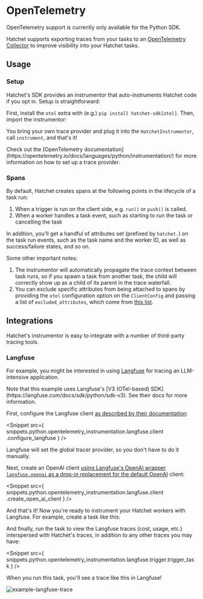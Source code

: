 
# OpenTelemetry

<Callout type="info" emoji="🪓">
  OpenTelemetry support is currently only available for the Python SDK.
</Callout>

Hatchet supports exporting traces from your tasks to an [OpenTelemetry Collector](https://opentelemetry.io/docs/collector/) to improve visibility into your Hatchet tasks.

## Usage

### Setup

Hatchet's SDK provides an instrumentor that auto-instruments Hatchet code if you opt in. Setup is straightforward:

First, install the `otel` extra with (e.g.) `pip install hatchet-sdk[otel]`. Then, import the instrumentor:

<Snippet src={snippets.python.opentelemetry_instrumentation.worker.configure_the_instrumentor}/>


You bring your own trace provider and plug it into the `HatchetInstrumentor`, call `instrument`, and that's it!

<Callout type="info" emoji="🔭">
  Check out the [OpenTelemetry
  documentation](https://opentelemetry.io/docs/languages/python/instrumentation/)
  for more information on how to set up a trace provider.
</Callout>

### Spans

By default, Hatchet creates spans at the following points in the lifecycle of a task run:

1. When a trigger is run on the client side, e.g. `run()` or `push()` is called.
2. When a worker handles a task event, such as starting to run the task or cancelling the task

In addition, you'll get a handful of attributes set (prefixed by `hatchet.`) on the task run events, such as the task name and the worker ID, as well as success/failure states, and so on.

Some other important notes:

1. The instrumentor will automatically propagate the trace context between task runs, so if you spawn a task from another task, the child will correctly show up as a child of its parent in the trace waterfall.
2. You can exclude specific attributes from being attached to spans by providing the `otel` configuration option on the `ClientConfig` and passing a list of `excluded_attributes`, which come from [this list](https://github.com/hatchet-dev/hatchet/blob/main/sdks/python/hatchet_sdk/utils/opentelemetry.py).

## Integrations

Hatchet's instrumentor is easy to integrate with a number of third-party tracing tools.

### Langfuse

For example, you might be interested in using [Langfuse](https://langfuse.com/) for tracing an LLM-intensive application.

<Callout type="warning" emoji="⚠️">
  Note that this example uses Langfuse's [V3 (OTel-based)
  SDK](https://langfuse.com/docs/sdk/python/sdk-v3). See their docs for more
  information.
</Callout>

First, configure the Langfuse client [as described by their documentation](https://langfuse.com/docs/opentelemetry/example-python-sdk):

<Snippet
  src={
    snippets.python.opentelemetry_instrumentation.langfuse.client
      .configure_langfuse
  }
/>

Langfuse will set the global tracer provider, so you don't have to do it manually.

Next, create an OpenAI client [using Langfuse's OpenAI wrapper `langfuse.openai` as a drop-in replacement for the default OpenAI](https://langfuse.com/docs/integrations/openai/python/get-started) client:

<Snippet
  src={
    snippets.python.opentelemetry_instrumentation.langfuse.client
      .create_open_ai_client
  }
/>

And that's it! Now you're ready to instrument your Hatchet workers with Langfuse. For example, create a task like this:

<Snippet
  src={snippets.python.opentelemetry_instrumentation.langfuse.worker.task}
/>

And finally, run the task to view the Langfuse traces (cost, usage, etc.) interspersed with Hatchet's traces, in addition to any other traces you may have:

<Snippet
  src={
    snippets.python.opentelemetry_instrumentation.langfuse.trigger.trigger_task
  }
/>

When you run this task, you'll see a trace like this in Langfuse!

<img
  src="/langfuse-trace.png"
  alt="example-langfuse-trace"
  className="max-w-full mx-auto my-8"
/>
